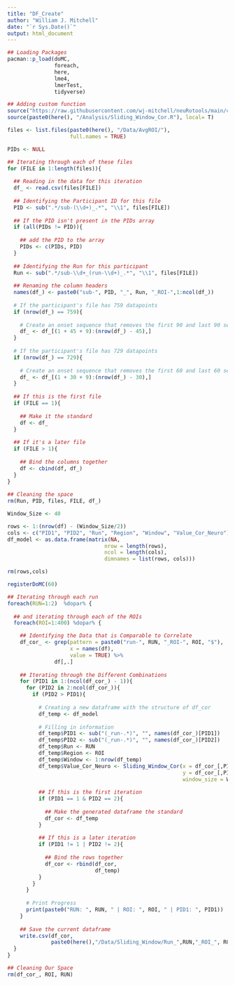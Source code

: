 ```yaml
---
title: "DF_Create"
author: "William J. Mitchell"
date: "`r Sys.Date()`"
output: html_document
---
```


```r
## Loading Packages
pacman::p_load(doMC,
               foreach,
               here, 
               lme4, 
               lmerTest, 
               tidyverse)

## Adding custom function
source("https://raw.githubusercontent.com/wj-mitchell/neuRotools/main/cormat_long.R", local= T)
source(paste0(here(), "/Analysis/Sliding_Window_Cor.R"), local= T)
```

```r
files <- list.files(paste0(here(), "/Data/AvgROI/"), 
                    full.names = TRUE)
```

```r
PIDs <- NULL
```

```r
## Iterating through each of these files
for (FILE in 1:length(files)){
  
  ## Reading in the data for this iteration
  df_ <- read.csv(files[FILE])
  
  ## Identifying the Participant ID for this file 
  PID <- sub(".*/sub-(\\d+)_.*", "\\1", files[FILE])
  
  ## If the PID isn't present in the PIDs array
  if (all(PIDs != PID)){
    
    ## add the PID to the array
    PIDs <- c(PIDs, PID)
  }
  
  ## Identifying the Run for this participant
  Run <- sub(".*/sub-\\d+_(run-\\d+)_.*", "\\1", files[FILE])
  
  ## Renaming the column headers
  names(df_) <- paste0("sub-", PID, "_", Run, "_ROI-",1:ncol(df_))
  
  # If the participant's file has 759 datapoints 
  if (nrow(df_) == 759){
    
    # Create an onset sequence that removes the first 90 and last 90 seconds, plus the 17 second buffer
    df_ <- df_[(1 + 45 + 9):(nrow(df_) - 45),]
  }
  
  # If the participant's file has 729 datapoints
  if (nrow(df_) == 729){
    
    # Create an onset sequence that removes the first 60 and last 60 seconds, plus the 17 second buffer
    df_ <- df_[(1 + 30 + 9):(nrow(df_) - 30),]
  }
  
  ## If this is the first file
  if (FILE == 1){
    
    ## Make it the standard
    df <- df_
  }
  
  ## If it's a later file
  if (FILE > 1){
    
    ## Bind the columns together
    df <- cbind(df, df_)
  }
}
  
## Cleaning the space
rm(Run, PID, files, FILE, df_)
```

```r
Window_Size <- 40
```

```r
rows <- 1:(nrow(df) - (Window_Size/2))
cols <- c("PID1", "PID2", "Run", "Region", "Window", "Value_Cor_Neuro")
df_model <- as.data.frame(matrix(NA,
                               nrow = length(rows), 
                               ncol = length(cols),
                               dimnames = list(rows, cols)))

rm(rows,cols)
```

```r
registerDoMC(60)
```

```r
## Iterating through each run
foreach(RUN=1:2)  %dopar% {
  
  ## and iterating through each of the ROIs
  foreach(ROI=1:400) %dopar% {

    ## Identifying the Data that is Comparable to Correlate
    df_cor_ <- grep(pattern = paste0("run-", RUN, "_ROI-", ROI, "$"),
                    x = names(df), 
                    value = TRUE) %>%
               df[,.]
    
    ## Iterating through the Different Combinations
    for (PID1 in 1:(ncol(df_cor_) - 1)){
      for (PID2 in 2:ncol(df_cor_)){
        if (PID2 > PID1){
          
          # Creating a new dataframe with the structure of df_cor
          df_temp <- df_model
          
          # Filling in information
          df_temp$PID1 <- sub("(_run-.*)", "", names(df_cor_)[PID1])
          df_temp$PID2 <- sub("(_run-.*)", "", names(df_cor_)[PID2])
          df_temp$Run <- RUN
          df_temp$Region <- ROI
          df_temp$Window <- 1:nrow(df_temp)
          df_temp$Value_Cor_Neuro <- Sliding_Window_Cor(x = df_cor_[,PID1],
                                                        y = df_cor_[,PID2],
                                                        window_size = Window_Size)
          
          ## If this is the first iteration
          if (PID1 == 1 & PID2 == 2){
            
            ## Make the generated dataframe the standard
            df_cor <- df_temp
          }
          
          ## If this is a later iteration
          if (PID1 != 1 | PID2 != 2){
            
            ## Bind the rows together
            df_cor <- rbind(df_cor,
                            df_temp)
          }
        }
      }
      
      # Print Progress
      print(paste0("RUN: ", RUN, " | ROI: ", ROI, " | PID1: ", PID1))
    }
    
    ## Save the current dataframe
    write.csv(df_cor,
              paste0(here(),"/Data/Sliding_Window/Run_",RUN,"_ROI_", ROI,".csv"))
  }
}

## Cleaning Our Space
rm(df_cor_, ROI, RUN)
```






